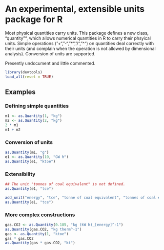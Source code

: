 An experimental, extensible units package for R
===============================================

Most physical quantities carry units. This package defines a new class, "quantity"", which allows numerical quantities in R to carry their phsyical units. Simple operations ("+", "-", "*", "/", "^") on quantities deal correctly with their units (and complain when the operation is not allowed by dimensional analysis). Conversion of units are supported. 

Presently undocument and little commented.

```r
library(devtools)
load_all(reset = TRUE)
```

Examples
--------

### Defining simple quantities
```r
m1 <- as.Quantity(1, "kg")
m2 <- as.Quantity(2, "kg")
2 * m1
m1 + m2
```

### Conversion of units
```r
as.Quantity(m1, "g")
e1 <- as.Quantity(10, "GW h")
as.Quantity(e1, "ktoe")
```

### Extensibility
```r
## The unit "tonnes of coal equivalent" is not defined.
as.Quantity(e1, "tce")

add_unit("energy", "tce", "tonne of coal equivalent", "tonnes of coal equivalent", multiple = as.Quantity(7, "Gcal"), gen.prefixes = TRUE)
as.Quantity(e1, "tce")
```

### More complex constructions
```r
gas.CO2 <- as.Quantity(0.185, "kg (kW h)_[energy]^-1")
as.Quantity(gas.CO2, "kg therm^-1")
gas <- as.Quantity(1, "ktoe")
gas * gas.CO2
as.Quantity(gas * gas.CO2, "kt")
```

